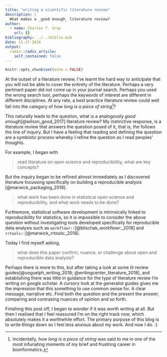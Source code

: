 ```yaml
---
title: "writing a scientific literature review"
description: |
  What makes a _good enough_ literature review?
author:
  - name: Charles T. Gray
    url: {}
bibliography: ../../biblio.bib
date: 11-27-2018
output:
  radix::radix_article:
    self_contained: false
---
```


```r
knitr::opts_chunk$set(echo = FALSE)
```

At the outset of a literature review, I've learnt the hard way to anticipate that you will not be able to cover the entirety of the literature. Perhaps a very pertinant paper did not come up in your journal search. Perhaps you used the wrong search tool, perhaps the keywords of interest are different in different disciplines. At any rate, a best practice literature review could well fall into the category of *how long is a piece of string*[^1]?

This naturally leads to the question, what is a analogously _good enough_[@wilson_good_2017] literature review? My instinctive response, is a literature review that answers the question posed of it, that is, the follows the line of inquiry. But I have a feeling that reading and defining the question are a symbiotic process whereby I refine the question as I read peoples' thoughts. 

For example, I began with 

> read literature on open science and reproducibiility, what are key concepts?

But the inquiry began to be refined almost immediately as I discovered literature focussing specifically on building a reproducible analysis [@marwick_packaging_2018]. 

> what work has been done in statistical open science and reproducibility, and what work needs to be done? 

Furthemore, statistical software development is intrinsically linked to reproducibility for statistics, so it is impossible to consider the above question without investigating tools developed specifically for reproducible data analysis such as `workflowr::`[@blischak_workflowr:_2018] and `rrtools::`[@marwick_rrtools:_2018].       

Today I find myself asking,

> what does this paper confirm, nuance, or challenge about open and reproducible data analysis? 

Perhaps there is more to this, but after taking a look at some lit review guides[@uoguelph_writing_2018; @writingcenter_literature_2018], and establishing there was little in guidance for the type of literature review I'm writing on google scholar. A cursory look at the generalist guides gives me the impression that this something to use common sense for. A clear message, narrative etc. Find both the question and the present the answer, comparing and contrasing nuances of opinion and so forth.

Finishing this post off, I began to wonder if it was worth writing at all. But then I realised that I feel reassured I'm on the right track now, which absolutely makes it a worthwhile effort. The primary purpose of this blog is to write things down so I feel less anxious about my work. And now I do. :) 


[^1]: Incidentally, _how long is a piece of string_ was said to me in one of the most infuriating moments of my brief and frustring career in bioinformatics.

